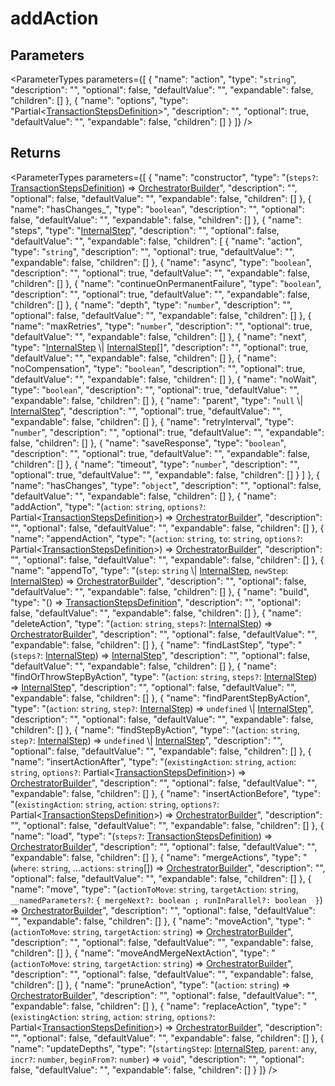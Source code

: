
# addAction

## Parameters

<ParameterTypes parameters={[
  {
    "name": "action",
    "type": "`string`",
    "description": "",
    "optional": false,
    "defaultValue": "",
    "expandable": false,
    "children": []
  },
  {
    "name": "options",
    "type": "Partial&#60;[TransactionStepsDefinition](../../workflows/types/workflows.TransactionStepsDefinition.mdx)&#62;",
    "description": "",
    "optional": true,
    "defaultValue": "",
    "expandable": false,
    "children": []
  }
]} />

## Returns

<ParameterTypes parameters={[
  {
    "name": "constructor",
    "type": "(`steps?`: [TransactionStepsDefinition](../../workflows/types/workflows.TransactionStepsDefinition.mdx)) => [OrchestratorBuilder](../../workflows/classes/workflows.OrchestratorBuilder.mdx)",
    "description": "",
    "optional": false,
    "defaultValue": "",
    "expandable": false,
    "children": []
  },
  {
    "name": "hasChanges_",
    "type": "`boolean`",
    "description": "",
    "optional": false,
    "defaultValue": "",
    "expandable": false,
    "children": []
  },
  {
    "name": "steps",
    "type": "[InternalStep](../../workflows/interfaces/workflows.InternalStep.mdx)",
    "description": "",
    "optional": false,
    "defaultValue": "",
    "expandable": false,
    "children": [
      {
        "name": "action",
        "type": "`string`",
        "description": "",
        "optional": true,
        "defaultValue": "",
        "expandable": false,
        "children": []
      },
      {
        "name": "async",
        "type": "`boolean`",
        "description": "",
        "optional": true,
        "defaultValue": "",
        "expandable": false,
        "children": []
      },
      {
        "name": "continueOnPermanentFailure",
        "type": "`boolean`",
        "description": "",
        "optional": true,
        "defaultValue": "",
        "expandable": false,
        "children": []
      },
      {
        "name": "depth",
        "type": "`number`",
        "description": "",
        "optional": false,
        "defaultValue": "",
        "expandable": false,
        "children": []
      },
      {
        "name": "maxRetries",
        "type": "`number`",
        "description": "",
        "optional": true,
        "defaultValue": "",
        "expandable": false,
        "children": []
      },
      {
        "name": "next",
        "type": "[InternalStep](../../workflows/interfaces/workflows.InternalStep.mdx) \\| [InternalStep](../../workflows/interfaces/workflows.InternalStep.mdx)[]",
        "description": "",
        "optional": true,
        "defaultValue": "",
        "expandable": false,
        "children": []
      },
      {
        "name": "noCompensation",
        "type": "`boolean`",
        "description": "",
        "optional": true,
        "defaultValue": "",
        "expandable": false,
        "children": []
      },
      {
        "name": "noWait",
        "type": "`boolean`",
        "description": "",
        "optional": true,
        "defaultValue": "",
        "expandable": false,
        "children": []
      },
      {
        "name": "parent",
        "type": "`null` \\| [InternalStep](../../workflows/interfaces/workflows.InternalStep.mdx)",
        "description": "",
        "optional": true,
        "defaultValue": "",
        "expandable": false,
        "children": []
      },
      {
        "name": "retryInterval",
        "type": "`number`",
        "description": "",
        "optional": true,
        "defaultValue": "",
        "expandable": false,
        "children": []
      },
      {
        "name": "saveResponse",
        "type": "`boolean`",
        "description": "",
        "optional": true,
        "defaultValue": "",
        "expandable": false,
        "children": []
      },
      {
        "name": "timeout",
        "type": "`number`",
        "description": "",
        "optional": true,
        "defaultValue": "",
        "expandable": false,
        "children": []
      }
    ]
  },
  {
    "name": "hasChanges",
    "type": "`object`",
    "description": "",
    "optional": false,
    "defaultValue": "",
    "expandable": false,
    "children": []
  },
  {
    "name": "addAction",
    "type": "(`action`: `string`, `options?`: Partial&#60;[TransactionStepsDefinition](../../workflows/types/workflows.TransactionStepsDefinition.mdx)&#62;) => [OrchestratorBuilder](../../workflows/classes/workflows.OrchestratorBuilder.mdx)",
    "description": "",
    "optional": false,
    "defaultValue": "",
    "expandable": false,
    "children": []
  },
  {
    "name": "appendAction",
    "type": "(`action`: `string`, `to`: `string`, `options?`: Partial&#60;[TransactionStepsDefinition](../../workflows/types/workflows.TransactionStepsDefinition.mdx)&#62;) => [OrchestratorBuilder](../../workflows/classes/workflows.OrchestratorBuilder.mdx)",
    "description": "",
    "optional": false,
    "defaultValue": "",
    "expandable": false,
    "children": []
  },
  {
    "name": "appendTo",
    "type": "(`step`: `string` \\| [InternalStep](../../workflows/interfaces/workflows.InternalStep.mdx), `newStep`: [InternalStep](../../workflows/interfaces/workflows.InternalStep.mdx)) => [OrchestratorBuilder](../../workflows/classes/workflows.OrchestratorBuilder.mdx)",
    "description": "",
    "optional": false,
    "defaultValue": "",
    "expandable": false,
    "children": []
  },
  {
    "name": "build",
    "type": "() => [TransactionStepsDefinition](../../workflows/types/workflows.TransactionStepsDefinition.mdx)",
    "description": "",
    "optional": false,
    "defaultValue": "",
    "expandable": false,
    "children": []
  },
  {
    "name": "deleteAction",
    "type": "(`action`: `string`, `steps?`: [InternalStep](../../workflows/interfaces/workflows.InternalStep.mdx)) => [OrchestratorBuilder](../../workflows/classes/workflows.OrchestratorBuilder.mdx)",
    "description": "",
    "optional": false,
    "defaultValue": "",
    "expandable": false,
    "children": []
  },
  {
    "name": "findLastStep",
    "type": "(`steps?`: [InternalStep](../../workflows/interfaces/workflows.InternalStep.mdx)) => [InternalStep](../../workflows/interfaces/workflows.InternalStep.mdx)",
    "description": "",
    "optional": false,
    "defaultValue": "",
    "expandable": false,
    "children": []
  },
  {
    "name": "findOrThrowStepByAction",
    "type": "(`action`: `string`, `steps?`: [InternalStep](../../workflows/interfaces/workflows.InternalStep.mdx)) => [InternalStep](../../workflows/interfaces/workflows.InternalStep.mdx)",
    "description": "",
    "optional": false,
    "defaultValue": "",
    "expandable": false,
    "children": []
  },
  {
    "name": "findParentStepByAction",
    "type": "(`action`: `string`, `step?`: [InternalStep](../../workflows/interfaces/workflows.InternalStep.mdx)) => `undefined` \\| [InternalStep](../../workflows/interfaces/workflows.InternalStep.mdx)",
    "description": "",
    "optional": false,
    "defaultValue": "",
    "expandable": false,
    "children": []
  },
  {
    "name": "findStepByAction",
    "type": "(`action`: `string`, `step?`: [InternalStep](../../workflows/interfaces/workflows.InternalStep.mdx)) => `undefined` \\| [InternalStep](../../workflows/interfaces/workflows.InternalStep.mdx)",
    "description": "",
    "optional": false,
    "defaultValue": "",
    "expandable": false,
    "children": []
  },
  {
    "name": "insertActionAfter",
    "type": "(`existingAction`: `string`, `action`: `string`, `options?`: Partial&#60;[TransactionStepsDefinition](../../workflows/types/workflows.TransactionStepsDefinition.mdx)&#62;) => [OrchestratorBuilder](../../workflows/classes/workflows.OrchestratorBuilder.mdx)",
    "description": "",
    "optional": false,
    "defaultValue": "",
    "expandable": false,
    "children": []
  },
  {
    "name": "insertActionBefore",
    "type": "(`existingAction`: `string`, `action`: `string`, `options?`: Partial&#60;[TransactionStepsDefinition](../../workflows/types/workflows.TransactionStepsDefinition.mdx)&#62;) => [OrchestratorBuilder](../../workflows/classes/workflows.OrchestratorBuilder.mdx)",
    "description": "",
    "optional": false,
    "defaultValue": "",
    "expandable": false,
    "children": []
  },
  {
    "name": "load",
    "type": "(`steps?`: [TransactionStepsDefinition](../../workflows/types/workflows.TransactionStepsDefinition.mdx)) => [OrchestratorBuilder](../../workflows/classes/workflows.OrchestratorBuilder.mdx)",
    "description": "",
    "optional": false,
    "defaultValue": "",
    "expandable": false,
    "children": []
  },
  {
    "name": "mergeActions",
    "type": "(`where`: `string`, ...`actions`: `string`[]) => [OrchestratorBuilder](../../workflows/classes/workflows.OrchestratorBuilder.mdx)",
    "description": "",
    "optional": false,
    "defaultValue": "",
    "expandable": false,
    "children": []
  },
  {
    "name": "move",
    "type": "(`actionToMove`: `string`, `targetAction`: `string`, `__namedParameters?`: ``{ mergeNext?: boolean ; runInParallel?: boolean  }``) => [OrchestratorBuilder](../../workflows/classes/workflows.OrchestratorBuilder.mdx)",
    "description": "",
    "optional": false,
    "defaultValue": "",
    "expandable": false,
    "children": []
  },
  {
    "name": "moveAction",
    "type": "(`actionToMove`: `string`, `targetAction`: `string`) => [OrchestratorBuilder](../../workflows/classes/workflows.OrchestratorBuilder.mdx)",
    "description": "",
    "optional": false,
    "defaultValue": "",
    "expandable": false,
    "children": []
  },
  {
    "name": "moveAndMergeNextAction",
    "type": "(`actionToMove`: `string`, `targetAction`: `string`) => [OrchestratorBuilder](../../workflows/classes/workflows.OrchestratorBuilder.mdx)",
    "description": "",
    "optional": false,
    "defaultValue": "",
    "expandable": false,
    "children": []
  },
  {
    "name": "pruneAction",
    "type": "(`action`: `string`) => [OrchestratorBuilder](../../workflows/classes/workflows.OrchestratorBuilder.mdx)",
    "description": "",
    "optional": false,
    "defaultValue": "",
    "expandable": false,
    "children": []
  },
  {
    "name": "replaceAction",
    "type": "(`existingAction`: `string`, `action`: `string`, `options?`: Partial&#60;[TransactionStepsDefinition](../../workflows/types/workflows.TransactionStepsDefinition.mdx)&#62;) => [OrchestratorBuilder](../../workflows/classes/workflows.OrchestratorBuilder.mdx)",
    "description": "",
    "optional": false,
    "defaultValue": "",
    "expandable": false,
    "children": []
  },
  {
    "name": "updateDepths",
    "type": "(`startingStep`: [InternalStep](../../workflows/interfaces/workflows.InternalStep.mdx), `parent`: `any`, `incr?`: `number`, `beginFrom?`: `number`) => `void`",
    "description": "",
    "optional": false,
    "defaultValue": "",
    "expandable": false,
    "children": []
  }
]} />
